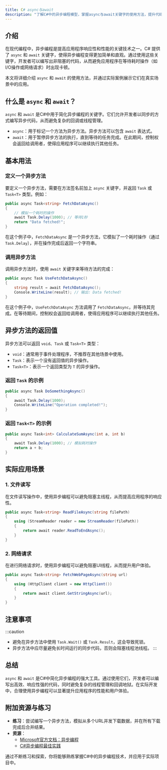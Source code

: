 ```yaml
---
title: C# async与await
description: "了解C#中的异步编程模型，掌握async与await关键字的使用方法，提升代码的响应性和性能。"
---
```


## 介绍

在现代编程中，异步编程是提高应用程序响应性和性能的关键技术之一。C# 提供了 `async` 和 `await` 关键字，使得异步编程变得更加简单和直观。通过使用这些关键字，开发者可以编写出非阻塞的代码，从而避免应用程序在等待耗时操作（如I/O操作或网络请求）时出现卡顿。

本文将详细介绍 `async` 和 `await` 的使用方法，并通过实际案例展示它们在真实场景中的应用。

## 什么是 `async` 和 `await`？

`async` 和 `await` 是C#中用于简化异步编程的关键字。它们允许开发者以同步的方式编写异步代码，从而避免复杂的回调或线程管理。

- `async`：用于标记一个方法为异步方法。异步方法可以包含 `await` 表达式。
- `await`：用于暂停异步方法的执行，直到等待的任务完成。在此期间，控制权会返回给调用者，使得应用程序可以继续执行其他任务。

## 基本用法

### 定义一个异步方法

要定义一个异步方法，需要在方法签名前加上 `async` 关键字，并返回 `Task` 或 `Task<T>` 类型。例如：

```csharp
public async Task<string> FetchDataAsync()
{
    // 模拟一个耗时的操作
    await Task.Delay(1000); // 等待1秒
    return "Data fetched!";
}
```

在这个例子中，`FetchDataAsync` 是一个异步方法，它模拟了一个耗时操作（通过 `Task.Delay`），并在操作完成后返回一个字符串。

### 调用异步方法

调用异步方法时，使用 `await` 关键字来等待方法的完成：

```csharp
public async Task UseFetchDataAsync()
{
    string result = await FetchDataAsync();
    Console.WriteLine(result); // 输出: Data fetched!
}
```

在这个例子中，`UseFetchDataAsync` 方法调用了 `FetchDataAsync`，并等待其完成。在等待期间，控制权会返回给调用者，使得应用程序可以继续执行其他任务。

## 异步方法的返回值

异步方法可以返回 `void`、`Task` 或 `Task<T>` 类型：

- `void`：通常用于事件处理程序，不推荐在其他场景中使用。
- `Task`：表示一个没有返回值的异步操作。
- `Task<T>`：表示一个返回类型为 `T` 的异步操作。

### 返回 `Task` 的示例

```csharp
public async Task DoSomethingAsync()
{
    await Task.Delay(1000);
    Console.WriteLine("Operation completed!");
}
```

### 返回 `Task<T>` 的示例

```csharp
public async Task<int> CalculateSumAsync(int a, int b)
{
    await Task.Delay(1000); // 模拟耗时操作
    return a + b;
}
```

## 实际应用场景

### 1. 文件读写

在文件读写操作中，使用异步编程可以避免阻塞主线程，从而提高应用程序的响应性。

```csharp
public async Task<string> ReadFileAsync(string filePath)
{
    using (StreamReader reader = new StreamReader(filePath))
    {
        return await reader.ReadToEndAsync();
    }
}
```

### 2. 网络请求

在进行网络请求时，使用异步编程可以避免阻塞UI线程，从而提升用户体验。

```csharp
public async Task<string> FetchWebPageAsync(string url)
{
    using (HttpClient client = new HttpClient())
    {
        return await client.GetStringAsync(url);
    }
}
```

## 注意事项

:::caution
- 避免在异步方法中使用 `Task.Wait()` 或 `Task.Result`，这会导致死锁。
- 异步方法中应尽量避免长时间运行的同步代码，否则会阻塞线程池线程。
:::

## 总结

`async` 和 `await` 是C#中简化异步编程的强大工具。通过使用它们，开发者可以编写出高效、响应性强的代码，同时避免复杂的线程管理和回调地狱。在实际开发中，合理使用异步编程可以显著提升应用程序的性能和用户体验。

## 附加资源与练习

- **练习**：尝试编写一个异步方法，模拟从多个URL并发下载数据，并在所有下载完成后合并结果。
- **资源**：
  - [Microsoft官方文档：异步编程](https://docs.microsoft.com/en-us/dotnet/csharp/programming-guide/concepts/async/)
  - [C#异步编程最佳实践](https://devblogs.microsoft.com/dotnet/async-best-practices/)

通过不断练习和探索，你将能够熟练掌握C#中的异步编程技术，并应用于实际项目中。